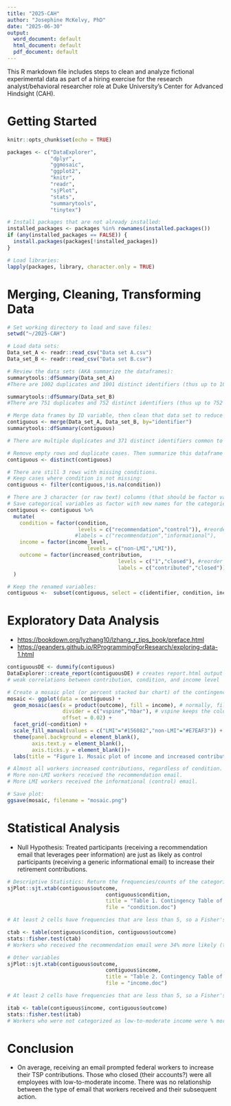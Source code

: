 ```yaml
---
title: "2025-CAH"
author: "Josephine McKelvy, PhD"
date: "2025-06-30"
output:
  word_document: default
  html_document: default
  pdf_document: default
---
```


This R markdown file includes steps to clean and analyze fictional experimental data as part of a hiring exercise for the research analyst/behavioral researcher role at Duke University's Center for Advanced Hindsight (CAH).

# Getting Started

```r
knitr::opts_chunk$set(echo = TRUE)

packages <- c("DataExplorer",
              "dplyr",
              "ggmosaic",
              "ggplot2",
              "knitr",
              "readr",
              "sjPlot",
              "stats",
              "summarytools",
              "tinytex")

# Install packages that are not already installed:
installed_packages <- packages %in% rownames(installed.packages())
if (any(installed_packages == FALSE)) {
  install.packages(packages[!installed_packages])
}

# Load libraries:
lapply(packages, library, character.only = TRUE)
```

# Merging, Cleaning, Transforming Data

```r
# Set working directory to load and save files:
setwd("~/2025-CAH")

# Load data sets:
Data_set_A <- readr::read_csv("Data set A.csv")
Data_set_B <- readr::read_csv("Data set B.csv")

# Review the data sets (AKA summarize the dataframes):
summarytools::dfSummary(Data_set_A) 
#There are 1002 duplicates and 1001 distinct identifiers (thus up to 1001 real cases, ranging from 1000 to 2000 as IDs) making up the 2004 observations; not sure what that remaining blank row is.

summarytools::dfSummary(Data_set_B) 
#There are 751 duplicates and 752 distinct identifiers (thus up to 752 real cases, ranging from 1457 to 2381 as IDs) making up the 1504 observations; not sure what that remaining blank row is.

# Merge data frames by ID variable, then clean that data set to reduce duplication of efforts:
contiguous <- merge(Data_set_A, Data_set_B, by="identifier")
summarytools::dfSummary(contiguous) 

# There are multiple duplicates and 371 distinct identifiers common to both data sets (thus up to 371 cases with conditions and outcomes, ranging from 1457 to 2000 as IDs) for the analytic sample. 

# Remove empty rows and duplicate cases. Then summarize this dataframe again:
contiguous <- distinct(contiguous) 

# There are still 3 rows with missing conditions.
# Keep cases where condition is not missing:
contiguous <- filter(contiguous,!is.na(condition)) 

# There are 3 character (or raw text) columns (that should be factor variables) and an identifier that is a double (or real number) data type.
# Save categorical variables as factor with new names for the categories:
contiguous <- contiguous %>%
  mutate(
    condition = factor(condition,
                       levels = c("recommendation","control")), #reorder factors for the contingency table
                      #labels = c("recommendation","informational"),
    income = factor(income_level,
                          levels = c("non-LMI","LMI")),
    outcome = factor(increased_contribution,
                                    levels = c("1","closed"), #reorder factors for the contingency table
                                    labels = c("contributed","closed")) 
  )

# Keep the renamed variables:
contiguous <-  subset(contiguous, select = c(identifier, condition, income, outcome))
```

# Exploratory Data Analysis

-   <https://bookdown.org/lyzhang10/lzhang_r_tips_book/preface.html>
-   <https://geanders.github.io/RProgrammingForResearch/exploring-data-1.html>

```r
contiguousDE <- dummify(contiguous)
DataExplorer::create_report(contiguousDE) # creates report.html output
# weak correlations between contribution, condition, and income level

# Create a mosaic plot (or percent stacked bar chart) of the contingency table:
mosaic <- ggplot(data = contiguous) +
  geom_mosaic(aes(x = product(outcome), fill = income), # normally, fill is your outcome variable
                  divider = c("vspine","hbar"), # vspine keeps the column widths constant & hbar lets the heights vary
                  offset = 0.02) +
  facet_grid(~condition) +
  scale_fill_manual(values = c("LMI"="#156082","non-LMI"="#E7EAF3")) +
  theme(panel.background = element_blank(),
        axis.text.y = element_blank(),
        axis.ticks.y = element_blank())+
  labs(title = "Figure 1. Mosaic plot of income and increased contributions, by condition")

# Almost all workers increased contributions, regardless of condition.
# More non-LMI workers received the recommendation email.
# More LMI workers received the informational (control) email.

# Save plot:
ggsave(mosaic, filename = "mosaic.png")
```

# Statistical Analysis

-   Null Hypothesis: Treated participants (receiving a recommendation email that leverages peer information) are just as likely as control participants (receiving a generic informational email) to increase their retirement contributions.

```r
# Descriptive Statistics: Return the frequencies/counts of the categorical outcome by condition:
sjPlot::sjt.xtab(contiguous$outcome,
                                contiguous$condition,
                                title = "Table 1. Contingency Table of TSP contributions by email condition",
                                file = "condition.doc")

# At least 2 cells have frequencies that are less than 5, so a Fisher's exact test may be more appropriate than chi-square. (Neither were statistically significant.) Overall, just about everyone increased contributions, regardless of condition.

ctab <- table(contiguous$condition, contiguous$outcome)
stats::fisher.test(ctab) 
# Workers who received the recommendation email were 34% more likely (than those who received the informational email) to increase their TSP contribution (OR = 1.338,95% CI 0.09-18.65), if these results were statistically significant. 

# Other variables
sjPlot::sjt.xtab(contiguous$outcome,
                                contiguous$income,
                                title = "Table 2. Contingency Table of TSP contributions by income level",
                                file = "income.doc")

# At least 2 cells have frequencies that are less than 5, so a Fisher's exact test may be more appropriate than chi-square. (Neither were statistically significant.) Overall, those who increased contributions were evenly distributed across income level.

itab <- table(contiguous$income, contiguous$outcome)
stats::fisher.test(itab) 
# Workers who were not categorized as low-to-moderate income were % more likely (than those whose household income is below 80% of the Area Median Income) to increase their TSP contribution (OR = infinity,95% CI 0.64-infinity), if these results were statistically significant.
```

# Conclusion

-   On average, receiving an email prompted federal workers to increase their TSP contributions. Those who closed (their accounts?) were all employees with low-to-moderate income. There was no relationship between the type of email that workers received and their subsequent action.
